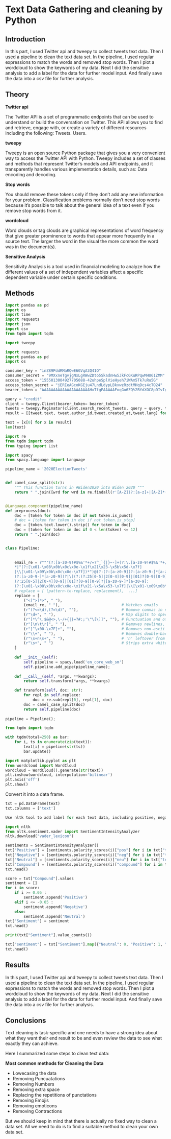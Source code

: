 # Text Data Gathering and cleaning by Python

## Introduction

In this part, I used Twitter api and tweepy to collect tweets text data. Then I used a pipeline to clean the text data set. In the pipeline, I used regular expressions to match the words and removed stop words. Then I plot a wordcloud to show the keywords of my data. Next I did the sensitive analysis to add a label for the data for further model input. And finally save the data into a csv file for further analysis.

## Theory

**Twitter api**

The Twitter API is a set of programmatic endpoints that can be used to understand or build the conversation on Twitter. This API allows you to find and retrieve, engage with, or create a variety of different resources including the following: Tweets. Users.

**tweepy**

Tweepy is an open source Python package that gives you a very convenient way to access the Twitter API with Python. Tweepy includes a set of classes and methods that represent Twitter's models and API endpoints, and it transparently handles various implementation details, such as: Data encoding and decoding.

**Stop words**

You should remove these tokens only if they don't add any new information for your problem. Classification problems normally don't need stop words because it's possible to talk about the general idea of a text even if you remove stop words from it.

**wordcloud**

Word clouds or tag clouds are graphical representations of word frequency that give greater prominence to words that appear more frequently in a source text. The larger the word in the visual the more common the word was in the document(s).

**Sensitive Analysis**

Sensitivity Analysis is a tool used in financial modeling to analyze how the different values of a set of independent variables affect a specific dependent variable under certain specific conditions.

## Methods


```{python}
import pandas as pd
import os
import time
import requests
import json
import csv
from tqdm import tqdm

import tweepy

import requests
import pandas as pd
import os
```

```{python}
consumer_key = "inZ89PddRMaRQwE6GVqA3Q41O"
consumer_secret = "9MXxneTgvjgNxLgRWwZDto5SkadnHw5JkFcGKuRPqwMHU61ZMM"
access_token = "1555013004927705088-42uhpeSplVieHyeh7iWAm5Tk7uRu5G"
access_token_secret = "jERIeAGcoKGEju47LndLdypLBkxwzRzdtMHqDcs4cTO24"
bearer_token = "AAAAAAAAAAAAAAAAAAAAAHxTfgEAAAAAFoqGo6ZQ%2BYdXOC8pDIvIgRX0jJM%3DCnfeZi86Klf8HPAGUap5AoUjQN754ki2jjomd4ZhTLtcwGpg6q"
```

```{python}
query = "credit"
client = tweepy.Client(bearer_token= bearer_token)
tweets = tweepy.Paginator(client.search_recent_tweets, query = query, tweet_fields = ['text','author_id','created_at','lang'], max_results = 100).flatten(limit=250)
result = [[tweet.text, tweet.author_id,tweet.created_at,tweet.lang] for tweet in tweets]

```

```{python}
text = [x[0] for x in result]
len(text)
```

```{python}
import re
from tqdm import tqdm
from typing import List

import spacy
from spacy.language import Language

pipeline_name = '2020ElectionTweets'


def camel_case_split(str):
    """ This function turns in #Biden2020 into Biden 2020 """
    return " ".join([wrd for wrd in re.findall(r'[A-Z](?:[a-z]+|[A-Z]*(?=[A-Z]|$))', str)])


@Language.component(pipeline_name)
def preprocess(doc):
    doc = [token for token in doc if not token.is_punct]
    # doc = [token for token in doc if not token.is_stop]
    doc = [token.text.lower().strip() for token in doc]
    doc = [token for token in doc if 0 < len(token) <= 12]
    return " ".join(doc)


class Pipeline:
    
    
    email_re = r"""(?:[a-z0-9!#$%&'*+/=?^_`{|}~-]+(?:\.[a-z0-9!#$%&'*+/=?^_`{|}~-]+)
    *|"(?:[\x01-\x08\x0b\x0c\x0e-\x1f\x21\x23-\x5b\x5d-\x7f]
    |\\[\x01-\x09\x0b\x0c\x0e-\x7f])*")@(?:(?:[a-z0-9](?:[a-z0-9-]*[a-z0-9])?\.)+[a-z0-9]
    (?:[a-z0-9-]*[a-z0-9])?|\[(?:(?:25[0-5]|2[0-4][0-9]|[01]?[0-9][0-9]?)\.){3}
    (?:25[0-5]|2[0-4][0-9]|[01]?[0-9][0-9]?|[a-z0-9-]*[a-z0-9]:
    (?:[\x01-\x08\x0b\x0c\x0e-\x1f\x21-\x5a\x53-\x7f]|\\[\x01-\x09\x0b\x0c\x0e-\x7f])+)\])"""
    # replace = [ (pattern-to-replace, replacement),  ...]
    replace = [
        ("<[^>]*>", " "),
        (email_re, " "),                           # Matches emails
        (r"(?<=\d),(?=\d)", ""),                   # Remove commas in numbers
        (r"\d+", " "),                             # Map digits to special token <numbr>
        (r"[*\^\.$&@<>,\-/+{|}=?#:;'\"\[\]]", ""), # Punctuation and other junk
        (r"[\n\t\r]", " "),                        # Removes newlines, tabs, creturn
        (r"[^\x00-\x7F]+", ""),                    # Removes non-ascii chars
        (r"\\+", " "),                             # Removes double-backslashs
        (r"\s+n\s+", " "),                         # 'n' leftover from \\n
        (r"\s+", " ")                              # Strips extra whitespace
    ]
    
    def __init__(self):
        self.pipeline = spacy.load('en_core_web_sm')
        self.pipeline.add_pipe(pipeline_name);
        
    def __call__(self, *args, **kwargs):
        return self.transform(*args, **kwargs)

    def transform(self, doc: str):
        for repl in self.replace:
            doc = re.sub(repl[0], repl[1], doc)
        doc = camel_case_split(doc)
        return self.pipeline(doc)
    
pipeline = Pipeline();
```

```{python}
from tqdm import tqdm

with tqdm(total=250) as bar:
    for i, ts in enumerate(zip(text)):
        text[i] = pipeline(str(ts))
        bar.update()
```

```{python}
import matplotlib.pyplot as plt
from wordcloud import WordCloud
wordcloud = WordCloud().generate(str(text))
plt.imshow(wordcloud, interpolation='bilinear')
plt.axis('off')
plt.show()
```

Convert it into a data frame.

```{python}
txt = pd.DataFrame(text)
txt.columns = ['text']
```

```{python}
Use nltk tool to add label for each text data, including positive, negative and neutral sentiments.
```

```{python}
import nltk
from nltk.sentiment.vader import SentimentIntensityAnalyzer
nltk.download("vader_lexicon")
```

```{python}
sentiments = SentimentIntensityAnalyzer()
txt["Positive"] = [sentiments.polarity_scores(i)["pos"] for i in txt["text"]]
txt["Negative"] = [sentiments.polarity_scores(i)["neg"] for i in txt["text"]]
txt["Neutral"] = [sentiments.polarity_scores(i)["neu"] for i in txt["text"]]
txt['Compound'] = [sentiments.polarity_scores(i)["compound"] for i in txt["text"]]
txt.head()
```

```{python}
score = txt["Compound"].values
sentiment = []
for i in score:
    if i >= 0.05 :
        sentiment.append('Positive')
    elif i <= -0.05 :
        sentiment.append('Negative')
    else:
        sentiment.append('Neutral')
txt["Sentiment"] = sentiment
txt.head()
```

```{python}
print(txt["Sentiment"].value_counts())
```

```{python}
txt["sentiment"] = txt["Sentiment"].map({"Neutral": 0, "Positive": 1, "Negative": 2})
txt.head()
```


## Results

In this part, I used Twitter api and tweepy to collect tweets text data. Then I used a pipeline to clean the text data set. In the pipeline, I used regular expressions to match the words and removed stop words. Then I plot a wordcloud to show the keywords of my data. Next I did the sensitive analysis to add a label for the data for further model input. And finally save the data into a csv file for further analysis.

## Conclusions

Text cleaning is task-specific and one needs to have a strong idea about what they want their end result to be and even review the data to see what exactly they can achieve.

Here I summarized some steps to clean text data:

**Most common methods for Cleaning the Data**

* Lowecasing the data
* Removing Puncuatations
* Removing Numbers
* Removing extra space
* Replacing the repetitions of punctations
* Removing Emojis
* Removing emoticons
* Removing Contractions

But we should keep in mind that there is actually no fixed way to clean a data set. All we need to do is to find a suitable method to clean your own data set.